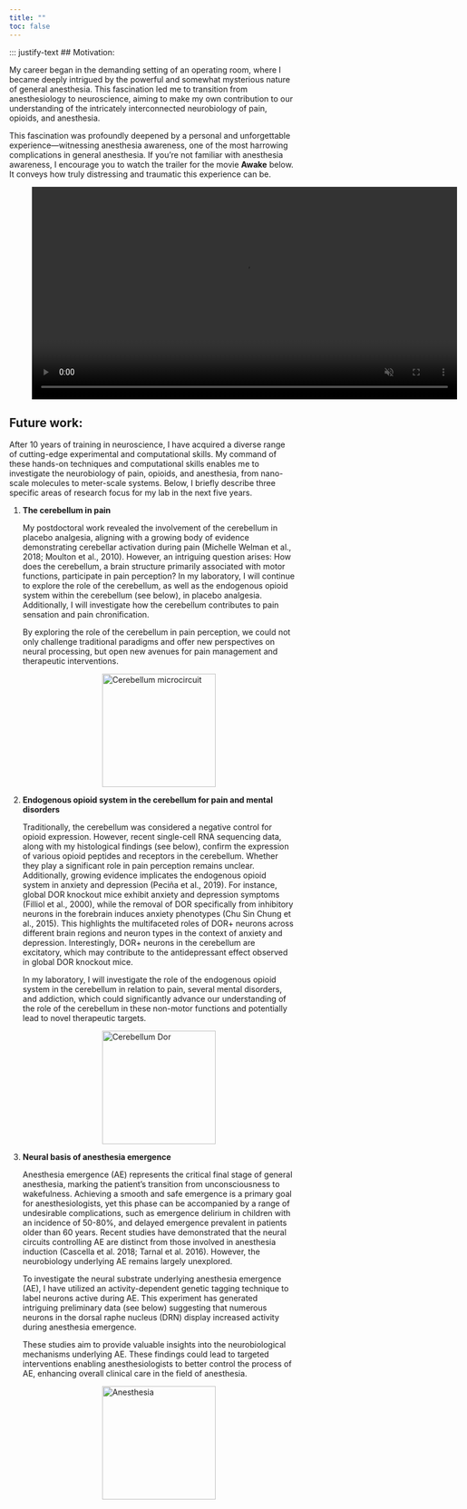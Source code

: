 ```yaml
---
title: ""
toc: false
---
```


<style>
  footer {
    position: fixed;
    bottom: -50px;
    left: 0;
    width: 100%; /* Ensure the footer spans the entire page */
    background-color: black;
    text-align: left;
    padding: 10px 0;
    color: white;
    font-size: 14px;
    border-top: 1px solid rgba(0, 0, 0, 0.1);
    transition: transform 0.5s ease-in-out;
  }

  body {
    margin: 0; /* Remove any default margin that might interfere */
  }

  footer.show {
    transform: translateY(-50px); /* Bring footer into view */
  }
</style>
<script>
  document.addEventListener("scroll", function () {
    const footer = document.querySelector("footer");
    const scrollHeight = document.documentElement.scrollHeight;
    const scrollPosition = window.innerHeight + window.scrollY;

    // Check if the user has scrolled to the bottom
    if (scrollPosition >= scrollHeight) {
      footer.classList.add("show");
    } else {
      footer.classList.remove("show");
    }
  });
</script>

<footer>Chen Lab \| Westlake © 2024 Hangzhou, Zhejiang Province, China</footer>

::: justify-text
## Motivation:

My career began in the demanding setting of an operating room, where I became deeply intrigued by the powerful and somewhat mysterious nature of general anesthesia. This fascination led me to transition from anesthesiology to neuroscience, aiming to make my own contribution to our understanding of the intricately interconnected neurobiology of pain, opioids, and anesthesia.


This fascination was profoundly deepened by a personal and unforgettable experience—witnessing anesthesia awareness, one of the most harrowing complications in general anesthesia. If you’re not familiar with anesthesia awareness, I encourage you to watch the trailer for the movie **Awake** below. It conveys how truly distressing and traumatic this experience can be.

<figure style="text-align: left;">

<video controls autoplay muted loop style="width: 750px; height: auto;">

<source src="videos/Anesthesia awakness.mp4" type="video/mp4">

Your browser does not support the video tag. Try downloading it instead: <a href="videos/combined_video_D6.mp4">Download the video</a>. </video>

</figure>

## Future work:

After 10 years of training in neuroscience, I have acquired a diverse range of cutting-edge experimental and computational skills. My command of these hands-on techniques and computational skills enables me to investigate the neurobiology of pain, opioids, and anesthesia, from nano-scale molecules to meter-scale systems. Below, I briefly describe three specific areas of research focus for my lab in the next five years.

<ol>

<li>

<strong>The cerebellum in pain</strong>

<p>
My postdoctoral work revealed the involvement of the cerebellum in placebo analgesia, aligning with a growing body of evidence demonstrating cerebellar activation during pain (Michelle Welman et al., 2018; Moulton et al., 2010). However, an intriguing question arises: How does the cerebellum, a brain structure primarily associated with motor functions, participate in pain perception? In my laboratory, I will continue to explore the role of the cerebellum, as well as the endogenous opioid system within the cerebellum (see below), in placebo analgesia. Additionally, I will investigate how the cerebellum contributes to pain sensation and pain chronification.

By exploring the role of the cerebellum in pain perception, we could not only challenge traditional paradigms and offer new perspectives on neural processing, but open new avenues for pain management and therapeutic interventions.

</p>

<img src="images/cb_microcircuit.png" alt="Cerebellum microcircuit" width="200" style="display: block; margin: auto;"/>

</li>

<li>

<strong>Endogenous opioid system in the cerebellum for pain and mental disorders</strong>

<p>
Traditionally, the cerebellum was considered a negative control for opioid expression. However, recent single-cell RNA sequencing data, along with my histological findings (see below), confirm the expression of various opioid peptides and receptors in the cerebellum. Whether they play a significant role in pain perception remains unclear. Additionally, growing evidence implicates the endogenous opioid system in anxiety and depression (Peciña et al., 2019). For instance, global DOR knockout mice exhibit anxiety and depression symptoms (Filliol et al., 2000), while the removal of DOR specifically from inhibitory neurons in the forebrain induces anxiety phenotypes (Chu Sin Chung et al., 2015). This highlights the multifaceted roles of DOR+ neurons across different brain regions and neuron types in the context of anxiety and depression. Interestingly, DOR+ neurons in the cerebellum are excitatory, which may contribute to the antidepressant effect observed in global DOR knockout mice.

In my laboratory, I will investigate the role of the endogenous opioid system in the cerebellum in relation to pain, several mental disorders, and addiction, which could significantly advance our understanding of the role of the cerebellum in these non-motor functions and potentially lead to novel therapeutic targets. 

</p>

<img src="images/Dor_dcb.png" alt="Cerebellum Dor" width="200" style="display: block; margin: auto;"/>

</li>

<li>

<strong>Neural basis of anesthesia emergence</strong>

<p>

Anesthesia emergence (AE) represents the critical final stage of general anesthesia, marking the patient's transition from unconsciousness to wakefulness. Achieving a smooth and safe emergence is a primary goal for anesthesiologists, yet this phase can be accompanied by a range of undesirable complications, such as emergence delirium in children with an incidence of 50-80%, and delayed emergence prevalent in patients older than 60 years. Recent studies have demonstrated that the neural circuits controlling AE are distinct from those involved in anesthesia induction (Cascella et al. 2018; Tarnal et al. 2016). However, the neurobiology underlying AE remains largely unexplored.

To investigate the neural substrate underlying anesthesia emergence (AE), I have utilized an activity-dependent genetic tagging technique to label neurons active during AE. This experiment has generated intriguing preliminary data (see below) suggesting that numerous neurons in the dorsal raphe nucleus (DRN) display increased activity during anesthesia emergence.

These studies aim to provide valuable insights into the neurobiological mechanisms underlying AE. These findings could lead to targeted interventions enabling anesthesiologists to better control the process of AE, enhancing overall clinical care in the field of anesthesia.


</p>

<img src="images/Anesthesia.png" alt="Anesthesia" width="200" style="display: block; margin: auto;"/>

</li>

</ol>

